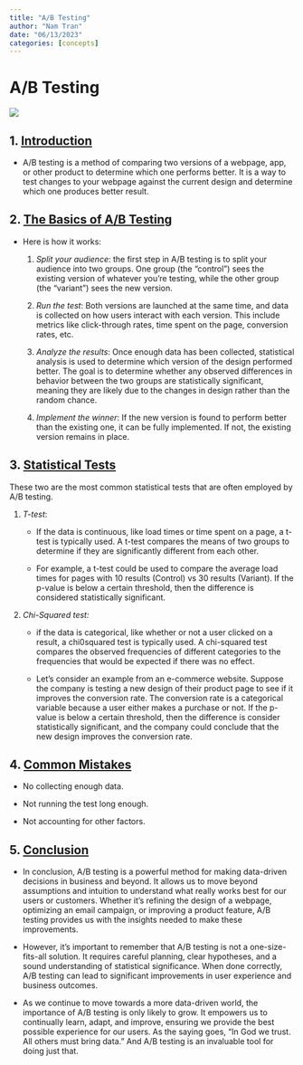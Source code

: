 ```yaml
---
title: "A/B Testing"
author: "Nam Tran"
date: "06/13/2023"
categories: [concepts]
---
```


# A/B Testing

![](images/Screenshot%202023-06-13%20015125.png){fig-align="center"}

## 1. [Introduction]{.underline}

-   A/B testing is a method of comparing two versions of a webpage, app, or other product to determine which one performs better. It is a way to test changes to your webpage against the current design and determine which one produces better result.

## 2. [The Basics of A/B Testing]{.underline}

-   Here is how it works:

    1.  *Split your audience*: the first step in A/B testing is to split your audience into two groups. One group (the "control") sees the existing version of whatever you're testing, while the other group (the "variant") sees the new version.

    2.  *Run the test*: Both versions are launched at the same time, and data is collected on how users interact with each version. This include metrics like click-through rates, time spent on the page, conversion rates, etc.

    3.  *Analyze the results*: Once enough data has been collected, statistical analysis is used to determine which version of the design performed better. The goal is to determine whether any observed differences in behavior between the two groups are statistically significant, meaning they are likely due to the changes in design rather than the random chance.

    4.  *Implement the winner*: If the new version is found to perform better than the existing one, it can be fully implemented. If not, the existing version remains in place.

## 3. [Statistical Tests]{.underline}

These two are the most common statistical tests that are often employed by A/B testing.

1.  *T-test*:

    -   If the data is continuous, like load times or time spent on a page, a t-test is typically used. A t-test compares the means of two groups to determine if they are significantly different from each other.

    -   For example, a t-test could be used to compare the average load times for pages with 10 results (Control) vs 30 results (Variant). If the p-value is below a certain threshold, then the difference is considered statistically significant.

2.  *Chi-Squared test:*

    -   if the data is categorical, like whether or not a user clicked on a result, a chi0squared test is typically used. A chi-squared test compares the observed frequencies of different categories to the frequencies that would be expected if there was no effect.

    -   Let's consider an example from an e-commerce website. Suppose the company is testing a new design of their product page to see if it improves the conversion rate. The conversion rate is a categorical variable because a user either makes a purchase or not. If the p-value is below a certain threshold, then the difference is consider statistically significant, and the company could conclude that the new design improves the conversion rate.

## 4. [Common Mistakes]{.underline}

-   No collecting enough data.

-   Not running the test long enough.

-   Not accounting for other factors.

## 5. [Conclusion]{.underline}

-   In conclusion, A/B testing is a powerful method for making data-driven decisions in business and beyond. It allows us to move beyond assumptions and intuition to understand what really works best for our users or customers. Whether it's refining the design of a webpage, optimizing an email campaign, or improving a product feature, A/B testing provides us with the insights needed to make these improvements.

-   However, it's important to remember that A/B testing is not a one-size-fits-all solution. It requires careful planning, clear hypotheses, and a sound understanding of statistical significance. When done correctly, A/B testing can lead to significant improvements in user experience and business outcomes.

-   As we continue to move towards a more data-driven world, the importance of A/B testing is only likely to grow. It empowers us to continually learn, adapt, and improve, ensuring we provide the best possible experience for our users. As the saying goes, "In God we trust. All others must bring data." And A/B testing is an invaluable tool for doing just that.
